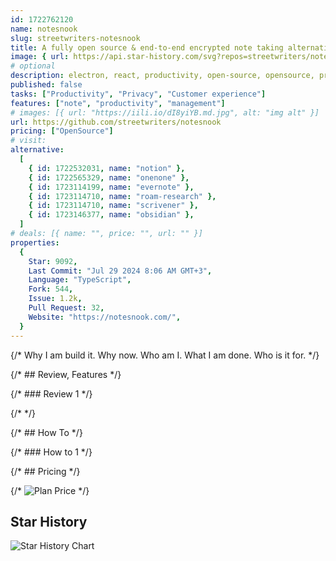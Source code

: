 ```yaml
---
id: 1722762120
name: notesnook
slug: streetwriters-notesnook
title: A fully open source & end-to-end encrypted note taking alternative to Evernote.
image: { url: https://api.star-history.com/svg?repos=streetwriters/notesnook }
# optional
description: electron, react, productivity, open-source, opensource, privacy, react-native, notebook, notes, reactjs, foss, self-hosted, dotnet-core, asp-net-core, note-taking, hacktoberfest, notes-app, note-managment, note-taking-app,  ,
published: false
tasks: ["Productivity", "Privacy", "Customer experience"]
features: ["note", "productivity", "management"]
# images: [{ url: "https://iili.io/dI8yiYB.md.jpg", alt: "img alt" }]
url: https://github.com/streetwriters/notesnook
pricing: ["OpenSource"]
# visit:
alternative:
  [
    { id: 1722532031, name: "notion" },
    { id: 1722565329, name: "onenone" },
    { id: 1723114199, name: "evernote" },
    { id: 1723114710, name: "roam-research" },
    { id: 1723114710, name: "scrivener" },
    { id: 1723146377, name: "obsidian" },
  ]
# deals: [{ name: "", price: "", url: "" }]
properties:
  {
    Star: 9092,
    Last Commit: "Jul 29 2024 8:06 AM GMT+3",
    Language: "TypeScript",
    Fork: 544,
    Issue: 1.2k,
    Pull Request: 32,
    Website: "https://notesnook.com/",
  }
---
```


{/* Why I am build it. Why now. Who am I. What I am done. Who is it for. */}

{/* ## Review, Features */}

{/* ### Review 1 */}

{/* <DetailYoutube videoId="" startTime={0} /> */}

{/* ## How To */}

{/* ### How to 1 */}

{/* ## Pricing */}

{/* <Img src="" alt="Plan Price" /> */}

## Star History

![Star History Chart](https://api.star-history.com/svg?repos=streetwriters/notesnook)
